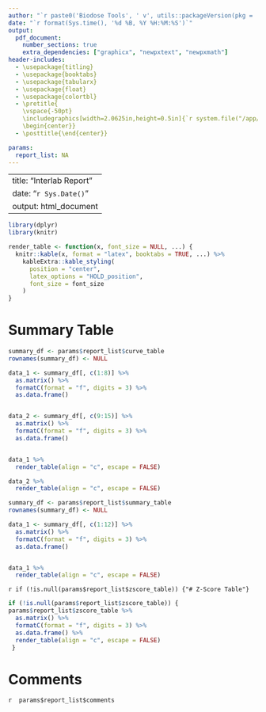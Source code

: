 ---
author: "`r paste0('Biodose Tools', ' v', utils::packageVersion(pkg = 'biodosetools'))`"
date: "`r format(Sys.time(), '%d %B, %Y %H:%M:%S')`"
output:
  pdf_document:
    number_sections: true
    extra_dependencies: ["graphicx", "newpxtext", "newpxmath"]
header-includes:
  - \usepackage{titling}
  - \usepackage{booktabs}
  - \usepackage{tabularx}
  - \usepackage{float}
  - \usepackage{colortbl}
  - \pretitle{
    \vspace{-50pt}
    \includegraphics[width=2.0625in,height=0.5in]{`r system.file("/app/reports/logo.pdf", package = "biodosetools")`}\LARGE\\
    \begin{center}}
  - \posttitle{\end{center}}

params:
  report_list: NA
---
---
title: "Interlab Report"
date: "`r Sys.Date()`"
output: html_document
---
```{r setup, include=FALSE}
library(dplyr)
library(knitr)
```

```{r render-table-fn, include=FALSE}
render_table <- function(x, font_size = NULL, ...) {
  knitr::kable(x, format = "latex", booktabs = TRUE, ...) %>%
    kableExtra::kable_styling(
      position = "center",
      latex_options = "HOLD_position",
      font_size = font_size
    )
}
```
# Summary Table

```{r curve-table, echo=FALSE}
summary_df <- params$report_list$curve_table
rownames(summary_df) <- NULL

data_1 <- summary_df[, c(1:8)] %>%
  as.matrix() %>%
  formatC(format = "f", digits = 3) %>%
  as.data.frame() 


data_2 <- summary_df[, c(9:15)] %>%
  as.matrix() %>%
  formatC(format = "f", digits = 3) %>%
  as.data.frame() 


data_1 %>%
  render_table(align = "c", escape = FALSE)

data_2 %>%
  render_table(align = "c", escape = FALSE)

```


```{r summary-table, echo=FALSE}
summary_df <- params$report_list$summary_table
rownames(summary_df) <- NULL

data_1 <- summary_df[, c(1:12)] %>%
  as.matrix() %>%
  formatC(format = "f", digits = 3) %>%
  as.data.frame() 


data_1 %>%
  render_table(align = "c", escape = FALSE)


```

`r if (!is.null(params$report_list$zscore_table)) {"# Z-Score Table"}`
```{r zscore-table, echo=FALSE}
if (!is.null(params$report_list$zscore_table)) {
params$report_list$zscore_table %>%
  as.matrix() %>%
  formatC(format = "f", digits = 3) %>%
  as.data.frame() %>%
  render_table(align = "c", escape = FALSE)
 }
```


# Comments

`r  params$report_list$comments`
